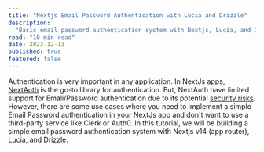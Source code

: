 ```yaml
---
title: "Nextjs Email Password Authentication with Lucia and Drizzle"
description:
  "Basic email password authentication system with Nextjs, Lucia, and Drizzle."
read: "10 min read"
date: 2023-12-13
published: true
featured: false
---
```


Authentication is very important in any application. In NextJs apps,
[NextAuth](https://next-auth.js.org/) is the go-to library for authentication.
But, NextAuth have limited support for Emali/Password authentication due to its
potential [security risks](https://next-auth.js.org/providers/credentials).
However, there are some use cases where you need to implement a simple Email
Password authentication in your NextJs app and don't want to use a third-party
service like Clerk or Auth0. In this tutorial, we will be building a simple
email password authentication system with Nextjs v14 (app router), Lucia, and
Drizzle.
